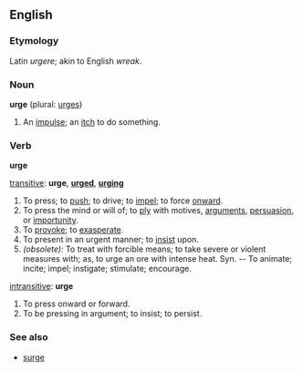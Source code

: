 ==English==

===Etymology===
Latin ''urgere''; akin to English ''wreak''.

===Noun===
'''urge''' (plural: [[urges]])
#An [[impulse]]; an [[itch]] to do something.

===Verb===
'''urge'''

[[transitive]]: '''urge''', '''[[urged]]''', '''[[urging]]'''
#To press; to [[push]]; to drive; to [[impel]]; to force [[onward]].
#To press the mind or will of; to [[ply]] with motives, [[argument]]s, [[persuade|persuasion]], or [[importunity]].
#To [[provoke]]; to [[exasperate]].
#To present in an urgent manner; to [[insist]] upon.
#''(obsolete)'': To treat with forcible means; to take severe or violent measures with; as, to urge an ore with intense heat. Syn. -- To animate; incite; impel; instigate; stimulate; encourage. 
[[intransitive]]: '''urge'''
#To press onward or forward.
#To be pressing in argument; to insist; to persist.

===See also===
*[[surge]]